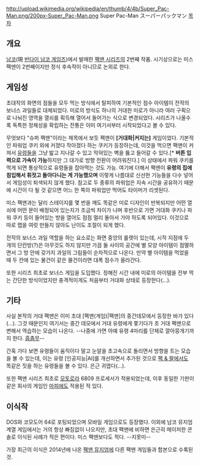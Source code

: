 
http://upload.wikimedia.org/wikipedia/en/thumb/4/4b/Super_Pac-Man.png/200px-Super_Pac-Man.png
Super Pac-Man
スーパーパックマン
[[목차]]
== 개요 ==
[[남코]](現 [[반다이 남코 게임즈]])에서 발매한 [[팩맨 시리즈]]의 2번째 작품. 시기상으로는 미스 팩맨이 2번째이지만 정식 후속작이 아니므로 논외로 한다.

== 게임성 ==
초대작의 화면의 점들을 모두 먹는 방식에서 탈피하여 기본적인 점수 아이템이 전작의 보너스 과일들로 대체되었다. 미로의 방식도 하나의 거대한 미로가 아니라 여러 구획으로 나눠진 영역을 열쇠를 획득해 열어서 들어가는 식으로 변경되었다. 시리즈가 나올수록 독특한 정체성을 확립하는 전통은 이미 여기서부터 시작되었다고 볼 수 있다.

무엇보다 "슈퍼 팩맨"이라는 제목에서 보듯 팩맨이 '''[거대화|커지는]''' 게임이었다. 기본적인 파워업 쿠키 외에 커졌다 작아졌다 하는 쿠키가 등장하는데, 이것을 먹으면 팩맨이 커져서 [[유령들]]을 그냥 밟고 지나갈 수 있고 막혀있는 벽을 뚫고 들어갈 수 있다.[* '''버튼 입력으로 가속이 가능'''하지만 그 대가로 방향 전환이 어려워진다.] 이 상태에서 파워 쿠키를 먹게 되면 통상적으로 유령들을 잡아먹는 것도 가능. 여기에 더해서 팩맨이 '''유령의 집에 침입해서 휘젓고 돌아다니는 게 가능했으며''' 이렇게 나름대로 신선한 기능들을 다수 넣어서 게임성이 퇴색되지 않게 했다. 참고로 두 종류의 파워업은 지속 시간을 공유하기 때문에 시간이 다 될 것 같으면 어느 한 쪽의 파워업만 먹어도 타이머가 리셋된다.

미스 팩맨과는 달리 스테이지를 몇 번을 깨도 똑같은 미로 디자인이 반복되지만 어떤 열쇠에 어떤 문이 배정되어 있는지가 조금씩 차이가 나며 후반으로 가면 거대화 쿠키나 파워 쿠키 등이 들어있는 방을 열어도 점점 멀리 돌아서 가야 하도록 되어있다. 이것으로 따로 맵을 여럿 만들지 않아도 난이도 조절이 되게 했다.

전작의 보너스 과일 역할을 하는 요소로는 화면 중앙의 룰렛이 있는데, 시작 지점에 두 개의 단칸방(?)은 아무것도 하지 않지만 가끔 둘 사이의 공간에 별 모양 아이템이 점멸하면서 그 방 안에 갖가지 과일의 그림들이 순차적으로 나온다. 만약 별 아이템을 먹었을 때 두 칸에 있는 물건이 같은 물건이라면 대폭 점수가 올라간다. 

또한 시리즈 최초로 보너스 게임을 도입했다. 정해진 시간 내에 미로의 아이템을 전부 먹는 간단한 방식이었지만 충격적이게도 처음부터 거대화 상태로 등장한다(...).
== 기타 ==
사실 본작의 거대 팩맨은 이미 초대 [팩맨(게임)|팩맨]의 중간데모에서 등장한 바가 있다(...). 그것 때문인지 여기서는 중간 데모에서 거대 유령에게 쫓기다가 초 거대 팩맨으로 변해서 역습하는 모습이 나온다. --나중에 가면 아예 유령 4마리를 단체로 깔아뭉개기까지 한다. [[흠좀무]]--

간혹 가다 보면 유령들이 움직이다 말고 눈알을 초고속으로 돌리면서 방향을 트는 모습을 볼 수 있는데, 이는 유령 [인공지능|AI]를 개선하면서 추가된 것으로 [[팩 & 팔]]에서도 똑같은 짓을 하는 유령들을 볼 수 있다. 은근 귀엽다(...).

또한 팩맨 시리즈 최초로 [[모토로라]] 6809 프로세서가 적용되었는데, 이후 동일한 기판이 같은 회사의 게임인 [[마피]]에도 적용된 적 있다.
== 이식작 ==
DOS와 코모도어 64로 포팅되었으며 모바일 게임으로도 등장했다. 이외에 남코 뮤지엄 계열 게임에서는 거의 항상 빠짐없이 나오지만, 초대 팩맨에 비하면 은근히 메이저한 콘솔로 이식된 사례가 적은 편이다. 미스 팩맨보다도 적다. --지못미--

가장 최근의 이식은 2014년에 나온 [[팩맨 뮤지엄]]에 다른 팩맨 게임들과 합본으로 수록된 것.
